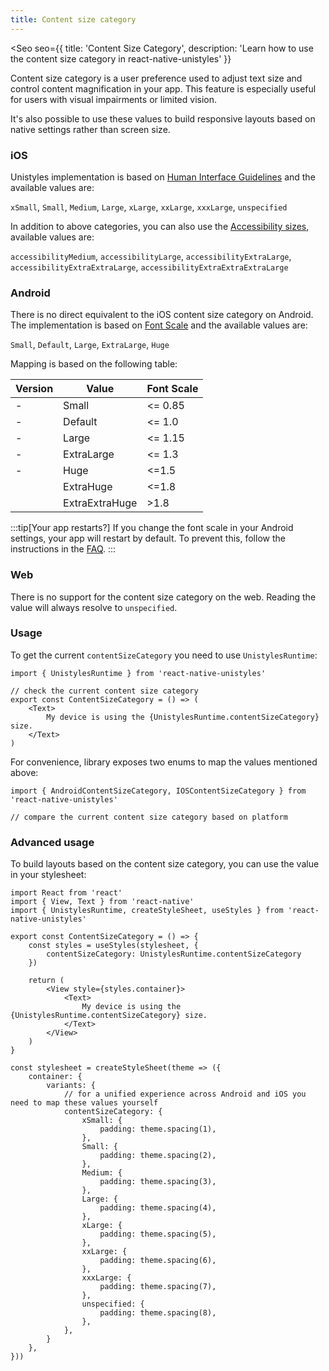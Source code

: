 ```yaml
---
title: Content size category
---
```



<Seo
    seo={{
        title: 'Content Size Category',
        description: 'Learn how to use the content size category in react-native-unistyles'
    }}
>

<Badge label="iOS" />
<Badge label="Android" />
<Badge label="2.0.0" />

Content size category is a user preference used to adjust text size and control content magnification in your app. This feature is especially useful for users with visual impairments or limited vision.

It's also possible to use these values to build responsive layouts based on native settings rather than screen size.


### iOS

Unistyles implementation is based on [Human Interface Guidelines](https://developer.apple.com/design/human-interface-guidelines/typography#Specifications)
and the available values are:

`xSmall`, `Small`, `Medium`, `Large`, `xLarge`, `xxLarge`, `xxxLarge`, `unspecified`

<Badge label="2.4.0" />

In addition to above categories, you can also use the [Accessibility sizes](https://developer.apple.com/documentation/uikit/uicontentsizecategory#2901207), available values are:

`accessibilityMedium`, `accessibilityLarge`, `accessibilityExtraLarge`, `accessibilityExtraExtraLarge`, `accessibilityExtraExtraExtraLarge`

### Android

There is no direct equivalent to the iOS content size category on Android. The implementation is based on [Font Scale](https://developer.android.com/reference/android/content/res/Configuration#fontScale)
and the available values are:

`Small`, `Default`, `Large`, `ExtraLarge`, `Huge`

Mapping is based on the following table:

| Version | Value | Font Scale |
| ----- | ----- | ---------- |
| - | Small | \<= 0.85       |
| - | Default | \<= 1.0       |
| - | Large | \<= 1.15       |
| - | ExtraLarge | \<= 1.3    |
| - | Huge | \<=1.5      |
| <Badge label="2.4.0" /> | ExtraHuge | \<=1.8      |
| <Badge label="2.4.0" /> | ExtraExtraHuge | >1.8      |

:::tip[Your app restarts?]
If you change the font scale in your Android settings, your app will restart by default.
To prevent this, follow the instructions in the  [FAQ](/reference/faq/).
:::

### Web

There is no support for the content size category on the web.
Reading the value will always resolve to `unspecified`.

### Usage

To get the current `contentSizeCategory` you need to use `UnistylesRuntime`:

```tsx /contentSizeCategory/
import { UnistylesRuntime } from 'react-native-unistyles'

// check the current content size category
export const ContentSizeCategory = () => (
    <Text>
        My device is using the {UnistylesRuntime.contentSizeCategory} size.
    </Text>
)
```

For convenience, library exposes two enums to map the values mentioned above:

```tsx /AndroidContentSizeCategory/ /IOSContentSizeCategory/
import { AndroidContentSizeCategory, IOSContentSizeCategory } from 'react-native-unistyles'

// compare the current content size category based on platform
```

### Advanced usage

To build layouts based on the content size category, you can use the value in your stylesheet:

```tsx /contentSizeCategory/
import React from 'react'
import { View, Text } from 'react-native'
import { UnistylesRuntime, createStyleSheet, useStyles } from 'react-native-unistyles'

export const ContentSizeCategory = () => {
    const styles = useStyles(stylesheet, {
        contentSizeCategory: UnistylesRuntime.contentSizeCategory
    })

    return (
        <View style={styles.container}>
            <Text>
                My device is using the {UnistylesRuntime.contentSizeCategory} size.
            </Text>
        </View>
    )
}

const stylesheet = createStyleSheet(theme => ({
    container: {
        variants: {
            // for a unified experience across Android and iOS you need to map these values yourself
            contentSizeCategory: {
                xSmall: {
                    padding: theme.spacing(1),
                },
                Small: {
                    padding: theme.spacing(2),
                },
                Medium: {
                    padding: theme.spacing(3),
                },
                Large: {
                    padding: theme.spacing(4),
                },
                xLarge: {
                    padding: theme.spacing(5),
                },
                xxLarge: {
                    padding: theme.spacing(6),
                },
                xxxLarge: {
                    padding: theme.spacing(7),
                },
                unspecified: {
                    padding: theme.spacing(8),
                },
            },
        }
    },
}))
```

</Seo>
